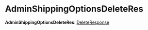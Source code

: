 
# AdminShippingOptionsDeleteRes

 **AdminShippingOptionsDeleteRes**: [DeleteResponse](../../interfaces/medusa.DeleteResponse/page.mdx)
